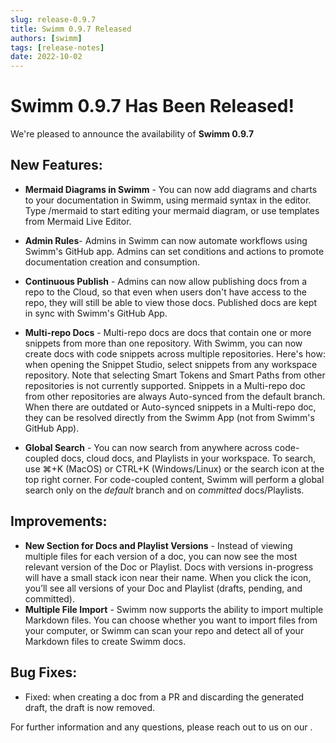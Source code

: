```yaml
---
slug: release-0.9.7
title: Swimm 0.9.7 Released
authors: [swimm] 
tags: [release-notes]
date: 2022-10-02
---
```


# Swimm 0.9.7 Has Been Released!

We're pleased to announce the availability of **Swimm 0.9.7**<SwimmMoji text="release"/>

<SwimmReleaseBlogPost version="0.9.7" />

<SwimmReleaseVideo version="0.9.7" />

## New Features:
- **Mermaid Diagrams in Swimm** - You can now add diagrams and charts to your documentation in Swimm, using mermaid syntax in the editor. Type /mermaid to start editing your mermaid diagram, or use templates from <Link to="https://mermaid.live">Mermaid Live Editor</Link>. 
- **Admin Rules**- Admins in Swimm can now automate workflows using Swimm's GitHub app. Admins can set conditions and actions to promote documentation creation and consumption.
- **Continuous Publish** - Admins can now allow publishing docs from a repo to the Cloud, so that even when users don't have access to the repo, they will still be able to view those docs. Published docs are kept in sync with Swimm's GitHub App. 
- **Multi-repo Docs** - Multi-repo docs are docs that contain one or more snippets from more than one repository. With Swimm, you can now create docs with code snippets across multiple repositories. Here's how: when opening the Snippet Studio, select snippets from any workspace repository. Note that selecting Smart Tokens and Smart Paths from other repositories is not currently supported.  Snippets in a Multi-repo doc from other repositories are always Auto-synced from the default branch. When there are outdated or Auto-synced snippets in a Multi-repo doc, they can be resolved directly from the Swimm App (not from Swimm's GitHub App). 

- **Global Search** - You can now search from anywhere across code-coupled docs, cloud docs, and Playlists in your workspace. To search, use ⌘+K (MacOS) or CTRL+K (Windows/Linux) or the search icon at the top right corner. For code-coupled content, Swimm will perform a global search only on the *default* branch and on *committed* docs/Playlists.  

## Improvements:
- **New Section for Docs and Playlist Versions** - Instead of viewing multiple files for each version of a doc, you can now see the most relevant version of the Doc or Playlist. Docs with versions in-progress will have a small stack icon near their name. When you click the icon, you’ll see all versions of your Doc and Playlist (drafts, pending, and committed).
- **Multiple File Import** - Swimm now supports the ability to import multiple Markdown files. You can choose whether you want to import files from your computer, or Swimm can scan your repo and detect all of your Markdown files to create Swimm docs.

## Bug Fixes:
- Fixed: when creating a doc from a PR and discarding the generated draft, the draft is now removed.


For further information and any questions, please reach out to us on our <SwimmLink target="slack" />.

<SwimmReleaseTweet version="0.9.7" />
